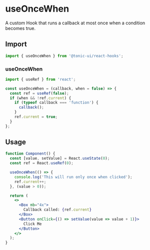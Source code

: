 # useOnceWhen

A custom Hook that runs a callback at most once when a condition becomes true.

## Import

```js
import { useOnceWhen } from '@tonic-ui/react-hooks';
```

### useOnceWhen

```js
import { useRef } from 'react';

const useOnceWhen = (callback, when = false) => {
  const ref = useRef(false);
  if (when && !ref.current) {
    if (typeof callback === 'function') {
      callback();
    }
    ref.current = true;
  }
};
```

## Usage

```jsx
function Component() {
  const [value, setValue] = React.useState(0);
  const ref = React.useRef(0);

  useOnceWhen(() => {
    console.log('This will run only once when clicked');
    ref.current++;
  }, (value > 0));

  return (
    <>
      <Box mb="4x">
        Callback called: {ref.current}
      </Box>
      <Button onClick={() => setValue(value => value + 1)}>
        Click Me
      </Button>
    </>
  );
}
```
